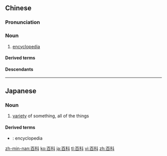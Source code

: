 ==Chinese==
{{zh-forms}}

===Pronunciation===
{{zh-pron
|m=bǎikē
|c=bak3 fo1
|mn=pah-kho
|cat=n
}}

===Noun===
{{zh-noun}}

# [[encyclopedia]]

====Derived terms====
{{zh-der|百科全書/百科全书}}

====Descendants====
{{CJKV|百科|ひゃっか|백과|bách khoa}}

----

==Japanese==
{{ja-kanjitab|ひゃく|k1=ひゃっ|か}}

===Noun===
{{ja-noun|ひゃっか}}

# [[variety]] of something, all of the things

====Derived terms====
* {{ja-r|百科事典|ひゃっかじてん}}: encyclopedia

[[zh-min-nan:百科]]
[[ko:百科]]
[[ja:百科]]
[[tl:百科]]
[[vi:百科]]
[[zh:百科]]